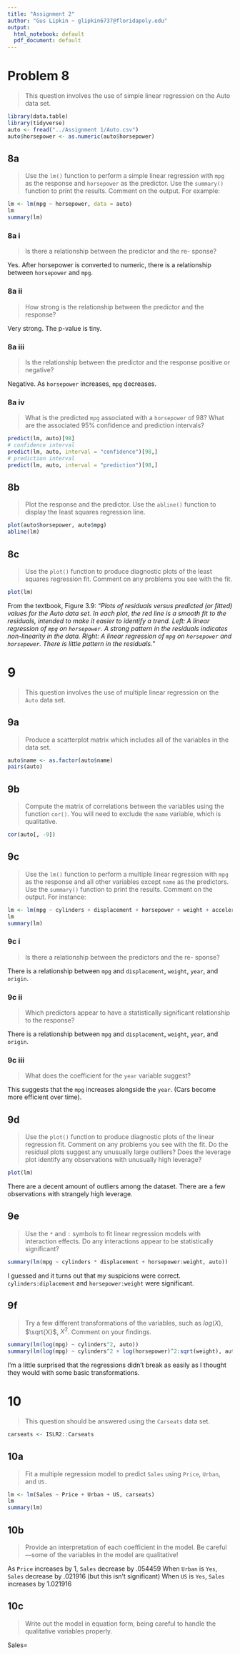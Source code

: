 ```yaml
---
title: "Assignment 2"
author: "Gus Lipkin ~ glipkin6737@floridapoly.edu"
output:
  html_notebook: default
  pdf_document: default
---
```


# Problem 8
> This question involves the use of simple linear regression on the Auto data set.

```r
library(data.table)
library(tidyverse)
auto <- fread("../Assignment 1/Auto.csv")
auto$horsepower <- as.numeric(auto$horsepower)
```


## 8a
> Use the `lm()` function to perform a simple linear regression with `mpg` as the response and `horsepower` as the predictor. Use the `summary()` function to print the results. Comment on the output. For example:

```r
lm <- lm(mpg ~ horsepower, data = auto)
lm
summary(lm)
```


### 8a i
> Is there a relationship between the predictor and the re- sponse?

Yes. After horsepower is converted to numeric, there is a relationship between `horsepower` and `mpg`.

### 8a ii
> How strong is the relationship between the predictor and the response?

Very strong. The p-value is tiny.

### 8a iii
> Is the relationship between the predictor and the response positive or negative?

Negative. As `horsepower` increases, `mpg` decreases.

### 8a iv
> What is the predicted `mpg` associated with a `horsepower` of 98? What are the associated 95% confidence and prediction intervals?

```r
predict(lm, auto)[98]
# confidence interval
predict(lm, auto, interval = "confidence")[98,]
# prediction interval
predict(lm, auto, interval = "prediction")[98,]
```


## 8b
> Plot the response and the predictor. Use the `abline()` function to display the least squares regression line.

```r
plot(auto$horsepower, auto$mpg)
abline(lm)
```


## 8c
> Use the `plot()` function to produce diagnostic plots of the least squares regression fit. Comment on any problems you see with the fit.

```r
plot(lm)
```

From the textbook, Figure 3.9: "*Plots of residuals versus predicted (or fitted) values for the Auto data set. In each plot, the red line is a smooth fit to the residuals, intended to make it easier to identify a trend. Left: A linear regression of `mpg` on `horsepower`. A strong pattern in the residuals indicates non-linearity in the data. Right: A linear regression of `mpg` on `horsepower` and `horsepower`. There is little pattern in the residuals.*"

# 9
> This question involves the use of multiple linear regression on the `Auto` data set.

## 9a
> Produce a scatterplot matrix which includes all of the variables in the data set.

```r
auto$name <- as.factor(auto$name)
pairs(auto)
```

## 9b
> Compute the matrix of correlations between the variables using the function `cor()`. You will need to exclude the `name` variable, which is qualitative.

```r
cor(auto[, -9])
```

## 9c
> Use the `lm()` function to perform a multiple linear regression with `mpg` as the response and all other variables except `name` as the predictors. Use the `summary()` function to print the results. Comment on the output. For instance:

```r
lm <- lm(mpg ~ cylinders + displacement + horsepower + weight + acceleration + year + origin, auto)
lm
summary(lm)
```


### 9c i
> Is there a relationship between the predictors and the re- sponse?

There is a relationship between `mpg` and `displacement`, `weight`, `year`, and `origin`.

### 9c ii
> Which predictors appear to have a statistically significant relationship to the response?

There is a relationship between `mpg` and `displacement`, `weight`, `year`, and `origin`.

### 9c iii
> What does the coefficient for the `year` variable suggest?

This suggests that the `mpg` increases alongside the `year`. (Cars become more efficient over time).

## 9d
> Use the `plot()` function to produce diagnostic plots of the linear regression fit. Comment on any problems you see with the fit. Do the residual plots suggest any unusually large outliers? Does the leverage plot identify any observations with unusually high leverage?

```r
plot(lm)
```

There are a decent amount of outliers among the dataset. There are a few observations with strangely high leverage.

## 9e
> Use the `*` and `:` symbols to fit linear regression models with interaction effects. Do any interactions appear to be statistically significant?

```r
summary(lm(mpg ~ cylinders * displacement + horsepower:weight, auto))
```

I guessed and it turns out that my suspicions were correct. `cylinders:diplacement` and `horsepower:weight` were significant.

## 9f
> Try a few different transformations of the variables, such as $log(X)$, $\sqrt{X}$, $X^2$. Comment on your findings.

```r
summary(lm(log(mpg) ~ cylinders^2, auto))
summary(lm(log(mpg) ~ cylinders^2 + log(horsepower)^2:sqrt(weight), auto))
```

I'm a little surprised that the regressions didn't break as easily as I thought they would with some basic transformations.

# 10
> This question should be answered using the `Carseats` data set.

```r
carseats <- ISLR2::Carseats
```


## 10a
> Fit a multiple regression model to predict `Sales` using `Price`, `Urban`, and `US.`

```r
lm <- lm(Sales ~ Price + Urban + US, carseats)
lm
summary(lm)
```

## 10b
> Provide an interpretation of each coefficient in the model. Be careful—some of the variables in the model are qualitative!

As `Price` increases by 1, `Sales` decrease by $.054459$
When `Urban` is `Yes`, `Sales` decrease by $.021916$ (but this isn't significant)
When `US` is `Yes`, `Sales` increases by $1.021916$

## 10c
> Write out the model in equation form, being careful to handle the qualitative variables properly.

$\textrm{Sales}=$
